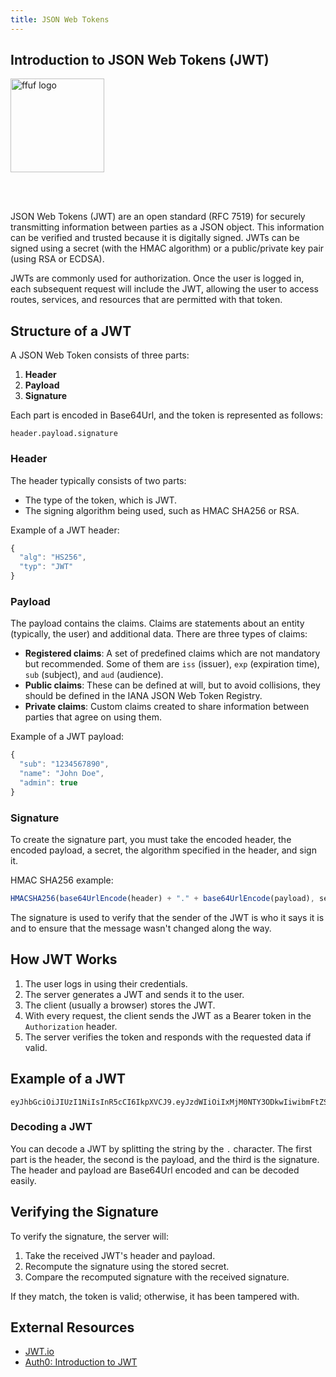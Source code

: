 ```yaml
---
title: JSON Web Tokens
---
```


## Introduction to JSON Web Tokens (JWT)

<img
  src="https://raw.githubusercontent.com/jsonwebtoken/jsonwebtoken.github.io/master/img/website/pic_logo.svg"
  alt="ffuf logo"
  height="150"
/>

<br />
<br />

JSON Web Tokens (JWT) are an open standard (RFC 7519) for securely transmitting information between parties as a JSON object. This information can be verified and trusted because it is digitally signed. JWTs can be signed using a secret (with the HMAC algorithm) or a public/private key pair (using RSA or ECDSA).

JWTs are commonly used for authorization. Once the user is logged in, each subsequent request will include the JWT, allowing the user to access routes, services, and resources that are permitted with that token.

## Structure of a JWT

A JSON Web Token consists of three parts:

1. **Header**
2. **Payload**
3. **Signature**

Each part is encoded in Base64Url, and the token is represented as follows:

```
header.payload.signature
```

### Header

The header typically consists of two parts:

- The type of the token, which is JWT.
- The signing algorithm being used, such as HMAC SHA256 or RSA.

Example of a JWT header:

```js
{
  "alg": "HS256",
  "typ": "JWT"
}
```

### Payload

The payload contains the claims. Claims are statements about an entity (typically, the user) and additional data. There are three types of claims:

- **Registered claims**: A set of predefined claims which are not mandatory but recommended. Some of them are `iss` (issuer), `exp` (expiration time), `sub` (subject), and `aud` (audience).
- **Public claims**: These can be defined at will, but to avoid collisions, they should be defined in the IANA JSON Web Token Registry.
- **Private claims**: Custom claims created to share information between parties that agree on using them.

Example of a JWT payload:

```js
{
  "sub": "1234567890",
  "name": "John Doe",
  "admin": true
}
```

### Signature

To create the signature part, you must take the encoded header, the encoded payload, a secret, the algorithm specified in the header, and sign it.

HMAC SHA256 example:

```js
HMACSHA256(base64UrlEncode(header) + "." + base64UrlEncode(payload), secret);
```

The signature is used to verify that the sender of the JWT is who it says it is and to ensure that the message wasn't changed along the way.

## How JWT Works

1. The user logs in using their credentials.
2. The server generates a JWT and sends it to the user.
3. The client (usually a browser) stores the JWT.
4. With every request, the client sends the JWT as a Bearer token in the `Authorization` header.
5. The server verifies the token and responds with the requested data if valid.

## Example of a JWT

```
eyJhbGciOiJIUzI1NiIsInR5cCI6IkpXVCJ9.eyJzdWIiOiIxMjM0NTY3ODkwIiwibmFtZSI6IkpvaG4gRG9lIiwiYWRtaW4iOnRydWV9.SflKxwRJSMeKKF2QT4fwpMeJf36POk6yJV_adQssw5c
```

### Decoding a JWT

You can decode a JWT by splitting the string by the `.` character. The first part is the header, the second is the payload, and the third is the signature. The header and payload are Base64Url encoded and can be decoded easily.

## Verifying the Signature

To verify the signature, the server will:

1. Take the received JWT's header and payload.
2. Recompute the signature using the stored secret.
3. Compare the recomputed signature with the received signature.

If they match, the token is valid; otherwise, it has been tampered with.

## External Resources

- [JWT.io](https://jwt.io)
- [Auth0: Introduction to JWT](https://auth0.com/learn/json-web-tokens/)
